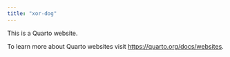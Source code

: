 ```yaml
---
title: "xor-dog"
---
```


This is a Quarto website.

To learn more about Quarto websites visit <https://quarto.org/docs/websites>.

